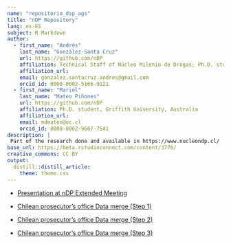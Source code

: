 ```yaml
---
name: "repositorio_dsp_ags"
title: "nDP Repository"
lang: es-ES
subject: R Markdown
author:
  - first_name: "Andrés"
    last_name: "González-Santa Cruz"
    url: https://github.com/nDP
    affiliation: Technical Staff of Núcleo Milenio de Drogas; Ph.D. student, School of Public Health, Universidad de Chile
    affiliation_url: 
    email: gonzalez.santacruz.andres@gmail.com
    orcid_id: 0000-0002-5166-9121
  - first_name: "Mariel"
    last_name: "Mateo Piñones"
    url: https://github.com/nDP
    affiliation: Ph.D. student, Griffith University, Australia
    affiliation_url: 
    email: mdmateo@uc.cl
    orcid_id: 0000-0002-9607-7541
description: |
 Part of the research done and available in https://www.nucleondp.cl/ 
base_url: https://beta.rstudioconnect.com/content/3776/
creative_commons: CC BY
output: 
  distill::distill_article:
    theme: theme.css
---
```


- [Presentation at nDP Extended Meeting](pres_2022jun.html)

- [Chilean prosecutor’s office Data merge (Step 1)](Fiscalia_merge.html)

- [Chilean prosecutor’s office Data merge (Step 2)](Fiscalia_merge2.html)

- [Chilean prosecutor’s office Data merge (Step 3)](Fiscalia_merge2.html)
